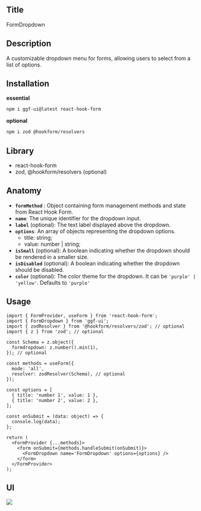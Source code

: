 ## Title

FormDropdown

## Description

A customizable dropdown menu for forms, allowing users to select from a list of options.

## **Installation**

**essential**

```bash
npm i ggf-ui@latest react-hook-form
```

**optional**

```bash
npm i zod @hookform/resolvers
```

## Library

- react-hook-form
- zod, @hookform/resolvers (optional)

## Anatomy

- **`formMethod`** : Object containing form management methods and state from React Hook Form.
- **`name`**: The unique identifier for the dropdown input.
- **`label`** (optional): The text label displayed above the dropdown.
- **`options`**: An array of objects representing the dropdown options.
  - title: string;
  - value: number | string;
- **`isSmall`** (optional): A boolean indicating whether the dropdown should be rendered in a smaller size.
- **`isDisabled`** (optional): A boolean indicating whether the dropdown should be disabled.
- **`color`** (optional): The color theme for the dropdown. It can be `'purple' | 'yellow'`. Defaults to `'purple'`

## Usage

```tsx
import { FormProvider, useForm } from 'react-hook-form';
import { FormDropdown } from 'ggf-ui';
import { zodResolver } from '@hookform/resolvers/zod'; // optional
import { z } from 'zod'; // optional
```

```tsx
const Schema = z.object({
  formdropdown: z.number().min(1),
}); // optional

const methods = useForm({
  mode: 'all',
  resolver: zodResolver(Schema), // optional
});

const options = [
  { title: 'number 1', value: 1 },
  { title: 'number 2', value: 2 },
];

const onSubmit = (data: object) => {
  console.log(data);
};

return (
  <FormProvider {...methods}>
    <form onSubmit={methods.handleSubmit(onSubmit)}>
      <FormDropdown name='FormDropdown' options={options} />
    </form>
  </FormProvider>
);
```

## UI

<img src='https://sprint-fe-project.s3.ap-northeast-2.amazonaws.com/globalnomad/activity_registration_image/2-3_116_1714033368085.png' />
